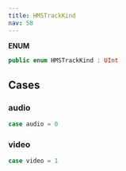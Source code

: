 ```yaml
---
title: HMSTrackKind
nav: 58
---
```


**ENUM**

```swift
public enum HMSTrackKind : UInt
```

## Cases

### audio

```swift
case audio = 0
```

### video

```swift
case video = 1
```
